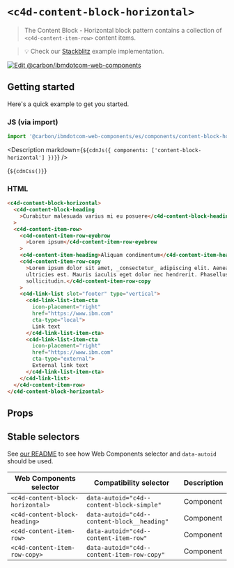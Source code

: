 
# `<c4d-content-block-horizontal>`

> The Content Block - Horizontal block pattern contains a collection of
> `<c4d-content-item-row>` content items.

> 💡 Check our
> [Stackblitz](https://stackblitz.com/github/carbon-design-system/carbon-for-ibm-dotcom/tree/main/packages/web-components/examples/stackblitz/components/content-block-horizontal)
> example implementation.

[![Edit @carbon/ibmdotcom-web-components](https://developer.stackblitz.com/img/open_in_stackblitz.svg)](https://stackblitz.com/github/carbon-design-system/carbon-for-ibm-dotcom/tree/main/packages/web-components/examples/codesandbox/components/content-block-horizontal)

## Getting started

Here's a quick example to get you started.

### JS (via import)

```javascript
import '@carbon/ibmdotcom-web-components/es/components/content-block-horizontal/index.js';
```

<Description
  markdown={`${cdnJs({ components: ['content-block-horizontal'] })}`}
/>

<Markdown>{`${cdnCss()}`}</Markdown>

### HTML

```html
<c4d-content-block-horizontal>
  <c4d-content-block-heading
    >Curabitur malesuada varius mi eu posuere</c4d-content-block-heading
  >
  <c4d-content-item-row>
    <c4d-content-item-row-eyebrow
      >Lorem ipsum</c4d-content-item-row-eyebrow
    >
    <c4d-content-item-heading>Aliquam condimentum</c4d-content-item-heading>
    <c4d-content-item-row-copy
      >Lorem ipsum dolor sit amet, _consectetur_ adipiscing elit. Aenean et
      ultricies est. Mauris iaculis eget dolor nec hendrerit. Phasellus at elit
      sollicitudin.</c4d-content-item-row-copy
    >
    <c4d-link-list slot="footer" type="vertical">
      <c4d-link-list-item-cta
        icon-placement="right"
        href="https://www.ibm.com"
        cta-type="local">
        Link text
      </c4d-link-list-item-cta>
      <c4d-link-list-item-cta
        icon-placement="right"
        href="https://www.ibm.com"
        cta-type="external">
        External link text
      </c4d-link-list-item-cta>
    </c4d-link-list>
  </c4d-content-item-row>
</c4d-content-block-horizontal>
```

## Props

<Props of="c4d-content-block-horizontal" />

<Description markdown={markdownContents} />

## Stable selectors

See
[our README](https://github.com/carbon-design-system/carbon-for-ibm-dotcom/tree/main/packages/web-components#stable-selectors-for-analytics-and-integratione2e-testing-in-web-components)
to see how Web Components selector and `data-autoid` should be used.

| Web Components selector              | Compatibility selector                            | Description |
| ------------------------------------ | ------------------------------------------------- | ----------- |
| `<c4d-content-block-horizontal>`     | `data-autoid="c4d--content-block-simple"`         | Component   |
| `<c4d-content-block-heading>`        | `data-autoid="c4d--content-block__heading"`       | Component   |
| `<c4d-content-item-row>`      | `data-autoid="c4d--content-item-row"`      | Component   |
| `<c4d-content-item-row-copy>` | `data-autoid="c4d--content-item-row-copy"` | Component   |

<Description markdown={contributing} />

